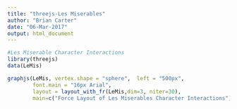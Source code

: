 ```yaml
---
title: "threejs-Les Miserables"
author: "Brian Carter"
date: "06-Mar-2017"
output: html_document
---
```


```r
#Les Miserable Character Interactions
library(threejs)
data(LeMis)

graphjs(LeMis, vertex.shape = "sphere",  left = "500px",
        font.main = "16px Arial",
        layout = layout_with_fr(LeMis,dim=3, niter=30), 
        main=c("Force Layout of Les Miserables Character Interactions"))
```
